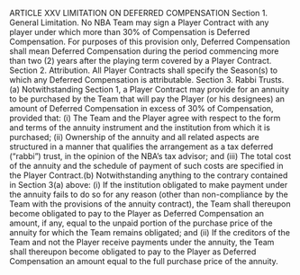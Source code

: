 ARTICLE XXV
                  LIMITATION ON DEFERRED COMPENSATION
Section 1.      General Limitation.
        No NBA Team may sign a Player Contract with any player under which more than 30\%
of Compensation is Deferred Compensation. For purposes of this provision only, Deferred
Compensation shall mean Deferred Compensation during the period commencing more than two
(2) years after the playing term covered by a Player Contract.
Section 2.      Attribution.
        All Player Contracts shall specify the Season(s) to which any Deferred Compensation is
attributable.
Section 3.      Rabbi Trusts.
        (a)         Notwithstanding Section 1, a Player Contract may provide for an annuity to be
purchased by the Team that will pay the Player (or his designees) an amount of Deferred
Compensation in excess of 30\% of Compensation, provided that:
                    (i)     The Team and the Player agree with respect to the form and terms of
                            the annuity instrument and the institution from which it is purchased;
                    (ii)    Ownership of the annuity and all related aspects are structured in a
                            manner that qualifies the arrangement as a tax deferred ("rabbi") trust,
                            in the opinion of the NBA's tax advisor; and
                    (iii)   The total cost of the annuity and the schedule of payment of such costs
                            are specified in the Player Contract.(b) Notwithstanding anything to the contrary contained in Section 3(a) above:
    (i)   If the institution obligated to make payment under the annuity fails to
          do so for any reason (other than non-compliance by the Team with the
          provisions of the annuity contract), the Team shall thereupon become
          obligated to pay to the Player as Deferred Compensation an amount, if
          any, equal to the unpaid portion of the purchase price of the annuity
          for which the Team remains obligated; and
    (ii)  If the creditors of the Team and not the Player receive payments under
          the annuity, the Team shall thereupon become obligated to pay to the
          Player as Deferred Compensation an amount equal to the full purchase
          price of the annuity.